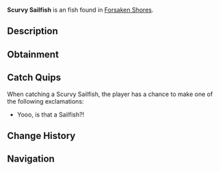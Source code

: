 {{FishInfobox
|image          = Scurvy Sailfish.png
|rarity         = Unusual
|sea            = First Sea
|location       = [[Forsaken Shores]]
|sublocation    = 
|sources        = Fishing Rod
|radar_location = 
|xp             = 140
|weather        = 
|time           = Night
|season         = Winter
|bait           = Shrimp
|base_weight    = 70
|base_value     = 300
|weight_range   = 55
|base_chance    = 40
|base_resil     = 30
}}
'''Scurvy Sailfish''' is an {{Rarity|Unusual}} fish found in [[Forsaken Shores]].

== Description ==
{{Description|Scurvy Sailfish are swift and skilled jumpers, often found near rocky shores. Their agility makes them hard to land.|Bestiary Entry}}

== Obtainment ==
{{Description|Often found near rocky shores.|Bestiary Hint}}
{{Fish Availability|
Forsaken Shores/Coral Reef
Forsaken Shores/Freshwater Pond
Forsaken Shores/Surrounding Ocean
|top_rods      = 
Leviathan's Fang Rod\686207.7\507352.23;
Trident Rod\604858.24\485061.14;
Free Spirit Rod\597261.36\478968.89;
Azure Of Lagoon\452796.41\349133.73;
No-Life Rod\445414.5\331612.92;
Krampus's Rod\367845.65\323323.67;
Magma Rod\349168.01\306906.66;
Plastic Rod\317249.61\278851.48;
Fast Rod\348355.44\344567.21;
Buddy Bond Rod\235671.14\296753.64;
Fischer's Rod\276317.43\301496.31;
Seraphic Rod\405567.73\297686.7;
Astralhook Rod\405164.02\288283.11;
Ethereal Prism Rod\402675.53\289064.8;
Challenger's Rod\401238.87\297642.89;
Rod Of The Forgotten Fang\399772.55\292094.48;
Blazebringer Rod\383308.84\287669.39;
Rod Of The Depths\364296.21\267570.05;
Zeus Rod\361547.26\271135.37;
Verdant Shear Rod\357966.68\276946.28;
Rod Of The Exalted One\355033.79\273575.89;
Depthseeker Rod\337904.72\275086.13;
Volcanic Rod\325617.05\255960.76;
Avalanche Rod\318238.24\259860.78;
Steady Rod\120148\118967.69
|recommended   = Trident Rod
}}

== Catch Quips ==
When catching a Scurvy Sailfish, the player has a chance to make one of the following exclamations:
* Yooo, is that a Sailfish?!

== Change History ==
{{Change History|{{subst:Current Version}}}}

== Navigation ==
{{Fish Navbox|Forsaken Shores}}